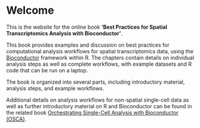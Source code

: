 # Welcome {.unnumbered}

This is the website for the online book **'Best Practices for Spatial Transcriptomics Analysis with Bioconductor'**.

This book provides examples and discussion on best practices for computational analysis workflows for spatial transcriptomics data, using the [Bioconductor](http://bioconductor.org/) framework within R. The chapters contain details on individual analysis steps as well as complete workflows, with example datasets and R code that can be run on a laptop.

The book is organized into several parts, including introductory material, analysis steps, and example workflows.

Additional details on analysis workflows for non-spatial single-cell data as well as further introductory material on R and Bioconductor can be found in the related book [Orchestrating Single-Cell Analysis with Bioconductor (OSCA)](https://osca.bioconductor.org/).

